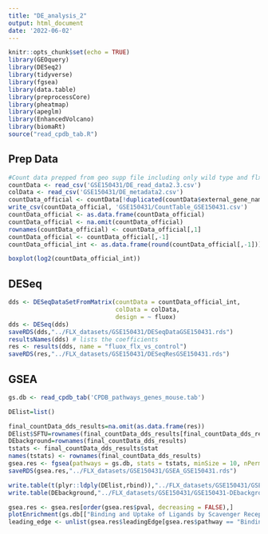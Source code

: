 ```yaml
---
title: "DE_analysis_2"
output: html_document
date: '2022-06-02'
---
```


```r
knitr::opts_chunk$set(echo = TRUE)
library(GEOquery)
library(DESeq2)
library(tidyverse)
library(fgsea)
library(data.table)
library(preprocessCore)
library(pheatmap)
library(apeglm)
library(EnhancedVolcano)
library(biomaRt)
source("read_cpdb_tab.R")

```

## Prep Data

```r
#Count data prepped from geo supp file including only wild type and flx treated samples
countData <- read_csv('GSE150431/DE_read_data2.3.csv')
colData <- read_csv('GSE150431/DE_metadata2.csv')
countData_official <- countData[!duplicated(countData$external_gene_name),]
write_csv(countData_official, 'GSE150431/CountTable_GSE150431.csv')
countData_official <- as.data.frame(countData_official)
countData_official <- na.omit(countData_official)
rownames(countData_official) <- countData_official[,1]
countData_official <- countData_official[,-1]
countData_official_int <- as.data.frame(round(countData_official[,-1]))

```

```r
boxplot(log2(countData_official_int))

```

## DESeq

```r
dds <- DESeqDataSetFromMatrix(countData = countData_official_int,
                              colData = colData,
                              design = ~ fluox)
dds <- DESeq(dds)
saveRDS(dds,"../FLX_datasets/GSE150431/DESeqDataGSE150431.rds")
resultsNames(dds) # lists the coefficients
res <- results(dds, name = "fluox_flx_vs_control")
saveRDS(res,"../FLX_datasets/GSE150431/DESeqResGSE150431.rds")

```

## GSEA

```r
gs.db <- read_cpdb_tab('CPDB_pathways_genes_mouse.tab')

DElist=list()

final_countData_dds_results=na.omit(as.data.frame(res))
DElist$SFTU=rownames(final_countData_dds_results[final_countData_dds_results$pvalue<0.05,])
DEbackground=rownames(final_countData_dds_results)
tstats <- final_countData_dds_results$stat
names(tstats) <- rownames(final_countData_dds_results)
gsea.res <- fgsea(pathways = gs.db, stats = tstats, minSize = 10, nPermSimple=10000)
saveRDS(gsea.res,"../FLX_datasets/GSE150431/GSEA_GSE150431.rds")

write.table(t(plyr::ldply(DElist,rbind)),"../FLX_datasets/GSE150431/GSE150431-DElist.txt",sep = "\t",na = "",quote = FALSE,col.names = FALSE,row.names = FALSE)
write.table(DEbackground,"../FLX_datasets/GSE150431/GSE150431-DEbackground.txt",quote = FALSE,col.names = FALSE,row.names = FALSE)

```

```r
gsea.res <- gsea.res[order(gsea.res$pval, decreasing = FALSE),]
plotEnrichment(gs.db[["Binding and Uptake of Ligands by Scavenger Receptors"]], tstats)
leading_edge <- unlist(gsea.res$leadingEdge[gsea.res$pathway == "Binding and Uptake of Ligands by Scavenger Receptors"])

```
